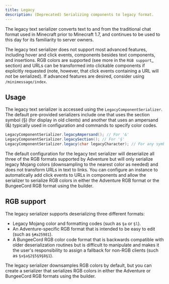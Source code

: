 ```yaml
---
title: Legacy
description: (Deprecated) Serializing components to legacy format.
---
```



The legacy text serializer converts text to and from the traditional chat format used
in Minecraft prior to Minecraft 1.7, and continues to be used to this day for its
familiarity to server owners.

The legacy text serializer does not support most advanced features, including hover
and click events, components besides text components, and insertions. RGB colors
are supported (see more in the `RGB support`_ section) and URLs can be transformed
into clickable components if explicitly requested (note, however, that click events
containing a URL will *not* be serialized). If advanced features are desired, consider
using `/minimessage/index`.

<AdventureDependency artifact="adventure-text-serializer-legacy" project="api" />

## Usage

The legacy text serializer is accessed using the `LegacyComponentSerializer`. The default
pre-provided serializers include one that uses the section symbol (§) (for display in
old clients) and another that uses an ampersand (&) typically used in configuration and
commands to specify color codes.

```java {/* This code block is REQUIRED because otherwise, the code blocks from the AdventureDependency component break */}
LegacyComponentSerializer.legacyAmpersand(); // For '&'
LegacyComponentSerializer.legacySection(); // For '§'
LegacyComponentSerializer.legacy(char legacyCharacter); // For any symbol
```

The default configuration for the legacy text serializer will deserialize all three of
the RGB formats supported by Adventure but will only serialize legacy Mojang colors
(downsampling to the nearest color as needed) and does not transform URLs in text to
links. You can configure an instance to automatically add click events to URLs in
components and allow the serializer to serialize RGB colors in either the Adventure
RGB format or the BungeeCord RGB format using the builder.

RGB support
-----------

The legacy serializer supports deserializing three different formats:

* Legacy Mojang color and formatting codes (such as `§a` or `§l`).
* An Adventure-specific RGB format that is intended to be easy to edit
  (such as `§#a25981`).
* A BungeeCord RGB color code format that is backwards compatible with
  older deserialization routines but is difficult to manipulate and makes
  it the user's responsibility to assign a fallback for non-RGB clients (such
  as `§x§a§2§5§9§8§1`).

The legacy serializer downsamples RGB colors by default, but you can create a serializer
that serializes RGB colors in either the Adventure or BungeeCord RGB formats using the
builder.
